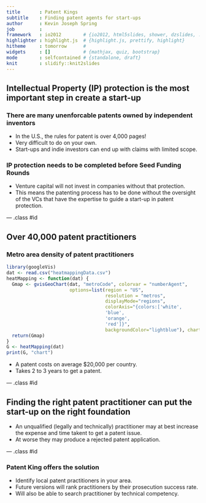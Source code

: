 ```yaml
---
title       : Patent Kings
subtitle    : Finding patent agents for start-ups
author      : Kevin Joseph Spring
job         : 
framework   : io2012        # {io2012, html5slides, shower, dzslides, ...}
highlighter : highlight.js  # {highlight.js, prettify, highlight}
hitheme     : tomorrow      # 
widgets     : []            # {mathjax, quiz, bootstrap}
mode        : selfcontained # {standalone, draft}
knit        : slidify::knit2slides
---
```


## Intellectual Property (IP) protection is the most important step in create a start-up

### There are many unenforcable patents owned by independent inventors
* In the U.S., the rules for patent is over 4,000 pages!
* Very difficult to do on your own.
* Start-ups and indie investors can end up with claims with limited scope.

### IP protection needs to be completed before Seed Funding Rounds
* Venture capital will not invest in companies without that protection.
* This means the patenting process has to be done without the oversight of the VCs that have the expertise to guide a start-up in patent protection.

--- .class #id 

## Over 40,000 patent practitioners 

### Metro area density of patent practitioners

```r
library(googleVis)
dat <- read.csv("heatmappingData.csv")
heatMapping <- function(dat) {
  Gmap <- gvisGeoChart(dat, "metroCode", colorvar = "numberAgent", 
                       options=list(region = "US",
                                    resolution = "metros",
                                    displayMode="regions", 
                                    colorAxis="{colors:['white',
                                    'blue', 
                                    'orange', 
                                    'red']}",
                                    backgroundColor="lightblue"), chartid="Density")
  return(Gmap)
}
G <- heatMapping(dat)
print(G, "chart")
```

* A patent costs on average $20,000 per country.
* Takes 2 to 3 years to get a patent.

--- .class #id

## Finding the right patent practitioner can put the start-up on the right foundation

* An unqualified (legally and technically) practitioner may at best increase the expense and time takent to get a patent issue.
* At worse they may produce a rejected patent application.

--- .class #id

### Patent King offers the solution

* Identify local patent practitioners in your area.
* Future versions will rank practitioners by their prosecution success rate.
* Will also be able to search practitioner by technical competency.



